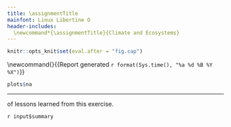 ```yaml
---
title: \assignmentTitle
mainfont: Linux Libertine O
header-includes:
  \newcommand*{\assignmentTitle}{Climate and Ecosystems}
---
```


```r
knitr::opts_knit$set(eval.after = "fig.cap")
```

<!-- Have to be defined here so they can be used in LaTex header. -->
<!-- First page header -->
\newcommand{\stuName}{`r input$student_name`} 
<!-- Last page footer -->
\newcommand{\firstFancyfoot}{{\footnotesize Report generated `r format(Sys.time(), "%a %d %B %Y %X")`}}
\thispagestyle{first_page}

\subsection*{\assignmentTitle}

<!-- \subsubsection{Climate and Ecosystems} -->


\begin{enumerate}
\begin{multicols}{2}
\item \label{na_predict} \textbf{What do you predict?} Which ecosystem
requires the warmest mean annual temperatures? Which ecosystem requires 
the coolest mean annual temperature? Which ecosystem requires the least
amount of precipitation? Which ecosystem requires the most precipitation?
Will any ecosystems co-occur? That is, will they require the same range of temperature \emph{and} precipitation?

\textbf{You predicted} “`r input$predict_tutorial`”

\columnbreak

\item \textbf{Interpret the scatterplot.} Do the results agree with your 
predictions? Did you successfully predict which species requires warmer or 
cooler temperatures, or less precipitation? Describe the pattern you see in 
the scatterplot.

\textbf{You explained} “`r input$na_result`”
 
\end{multicols}

\end{enumerate}

```r
plots$na
```

***

\textbf{Your summary} of lessons learned from this exercise.

`r input$summary`


<!-- Time stamp the report 
\AtEndDocument{\thispagestyle{last_page}} -->
